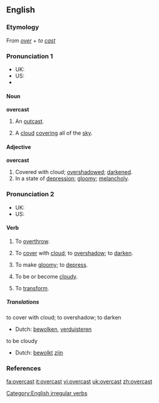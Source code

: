 ==English==

===Etymology===
From ''[[over]]'' + ''to [[cast]]''

===Pronunciation 1===
* UK: {{IPA|/ˈəʊvəkɑːst/}}
* US: {{IPA|/ˈɔʊvərkæst/}}
*{{audio|en-uk-overcast.ogg|Audio (UK)}}

====Noun====
'''overcast'''

# {{obsolete}} An [[outcast]].
# A [[cloud]] [[cover]]ing all of the [[sky]].

====Adjective====
'''overcast'''

# Covered with cloud; [[overshadow]]ed; [[darken]]ed.
# In a state of [[depression]]; [[gloomy]]; [[melancholy]].

===Pronunciation 2===
* UK: {{IPA|/əʊvəˈkɑːst/}}
* US: {{IPA|/ɔʊvərˈkæst/}}

====Verb====
{{en-verb|overcasts|overcasting|overcast}}

# {{cattag|transitive|obsolete}} To [[overthrow]].
# {{transitive}} To [[cover]] with [[cloud]]; to [[overshadow]]; to [[darken]].
# {{transitive}} To make [[gloomy]]; to [[depress]].
# {{cattag|intransitive|obsolete}} To be or become [[cloudy]].
# {{cattag|transitive|obsolete}} To [[transform]].

=====Translations=====
;to cover with cloud; to overshadow; to darken
{{top}}
*Dutch: [[bewolken]], [[verduisteren]]
{{mid}}
{{bottom}}

;to be cloudy
{{top}}
*Dutch: [[bewolkt]] [[zijn]]
{{mid}}
{{bottom}}

===References===
{{R:Century 1911}}
{{R:Webster 1913}}

[[Category:English irregular verbs]]

[[fa:overcast]]
[[it:overcast]]
[[vi:overcast]]
[[uk:overcast]]
[[zh:overcast]]